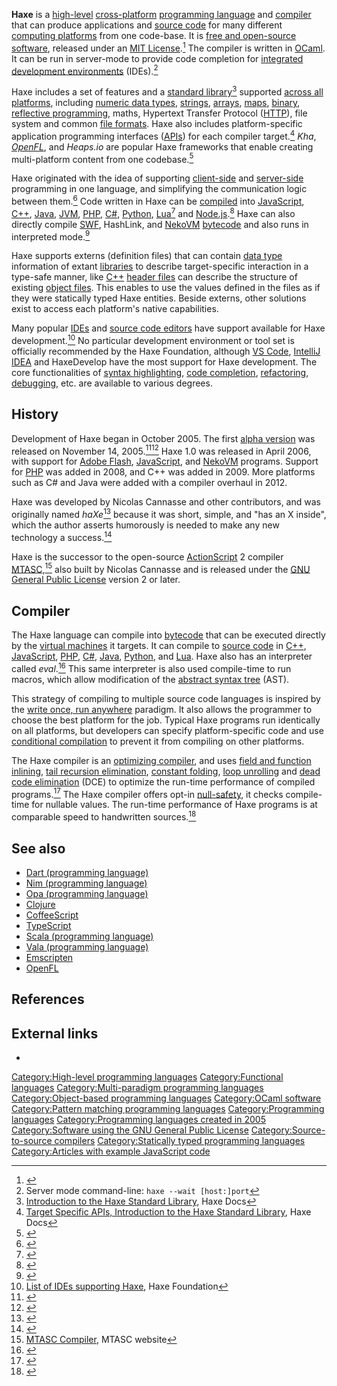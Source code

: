 {{Short description|Cross-platform programming language}}
{{Distinguish|Hack (programming language)}}
{{Infobox programming language
| name = Haxe
| logo = Haxe logo.svg
| paradigm = [[Programming paradigm#Multi-paradigm|Multi-paradigm]]: [[Object-oriented programming|object-oriented]], [[Functional programming|functional]], [[Generic programming|generic]]
| family = [[ECMAScript]]
| developer = Haxe Foundation
| released = {{Start date and age|2005|11|14}}
| latest release version = {{wikidata|property|edit|reference|P348}}
| latest release date = {{start date and age|{{wikidata|qualifier|P348|P577}}}}
| typing = [[Type system|static]], [[Dynamic typing|dynamic]] via annotations, [[Nominal type system|nominal]]
| scope = [[Scope (computer science)|lexical]]
| programming language = [[OCaml]]
| platform = [[IA-32]], [[x86-64]], [[AArch64]], [[ARM architecture|armel, armhf]], [[MIPS architecture|MIPS, MIPS64el, MIPSel]], [[ppc64]]el, [[RISC-V]], [[Linux on IBM Z|s390x]]
| operating system = [[Android (operating system)|Android]], [[iOS]]; [[Linux]], [[macOS]], [[Microsoft Windows|Windows]]
| license = [[GNU General Public License|GPL]] 2.0, library: [[MIT License|MIT]]
| file ext = .hx, .hxml
| website = {{Official URL}}
| influenced by = [[ECMAScript]], [[JavaScript]], [[ActionScript]], [[OCaml]], [[Java (programming language)|Java]], [[C++]], [[PHP]], [[C Sharp (programming language)|C#]], [[Python (programming language)|Python]], [[Lua (programming language)|Lua]], [[NekoVM]]
}}
'''Haxe''' is a [[High-level programming language|high-level]] [[cross-platform]] [[programming language]] and [[compiler]] that can produce applications and [[source code]] for many different [[computing platform]]s from one code-base. It is [[free and open-source software]], released under an [[MIT License]].<ref>{{Cite web |title=Open Source licence Haxe |url=https://haxe.org/foundation/open-source.html}}</ref> The compiler is written in [[OCaml]]. It can be run in server-mode to provide code completion for [[integrated development environment]]s (IDEs).<ref>Server mode command-line: <code>haxe --wait [host:]port</code></ref>

Haxe includes a set of features and a [[standard library]]<ref name="hfeatures">[https://haxe.org/documentation/introduction/stdlib-introduction.html Introduction to the Haxe Standard Library], Haxe Docs</ref> supported [[Cross-platform software|across all platforms]], including [[Integer (computer science)|numeric data types]], [[String (computer science)|strings]], [[Array data type|arrays]], [[Associative array|maps]], [[Binary file|binary]], [[reflective programming]], maths, Hypertext Transfer Protocol ([[HTTP]]), file system and common [[file format]]s. Haxe also includes platform-specific application programming interfaces ([[API]]s) for each compiler target.<ref>[https://haxe.org/documentation/introduction/stdlib-introduction.html#target-apis Target Specific APIs, Introduction to the Haxe Standard Library], Haxe Docs</ref> ''Kha'', ''[[OpenFL]]'', and ''Heaps.io'' are popular Haxe frameworks that enable creating multi-platform content from one codebase.<ref name="gs_adobe">{{cite web |last1=Doucet |first1=Lars |date=2014-06-24 |url=http://www.gamasutra.com/blogs/LarsDoucet/20140624/219674/Dear_Adobe_Support_Haxe_save_your_Tools.php |title=Dear Adobe: Support Haxe, save your Tools |website=Gamasutra}}</ref>

Haxe originated with the idea of supporting [[client-side]] and [[server-side]] programming in one language, and simplifying the communication logic between them.<ref name="haxe-interview">{{cite news |url=http://ncannasse.fr/blog/haxe_interview |title=Haxe Interview |publisher=Io Programmo |date=2009-04-01 |pages=1–6 |access-date=2015-08-06 |archive-date=2015-12-08 |archive-url=https://web.archive.org/web/20151208134720/http://ncannasse.fr/blog/haxe_interview |url-status=dead }}</ref> Code written in Haxe can be [[source-to-source compiler|compiled]] into [[JavaScript]], [[C++]], [[Java (programming language)|Java]], [[Java (programming language)|JVM]], [[PHP]], [[C Sharp (programming language)|C#]], [[Python (programming language)|Python]], [[Lua (programming language)|Lua]]<ref>{{Cite web |url=https://haxe.org/blog/hello-lua |title=Hello Lua! |website=Haxe.org}}</ref> and [[Node.js]].<ref>{{Cite web|url=https://lib.haxe.org/p/hxnodejs |title=hxnodejs}}</ref> Haxe can also directly compile [[SWF]], HashLink,<!-- Linking this term makes a WP:SELFLINK. Do not link until dedicated section or article exists. --> and [[NekoVM]] [[bytecode]] and also runs in interpreted mode.<ref name="compiler-targets">{{Cite web |title=Compiler Targets |url=https://haxe.org/documentation/introduction/compiler-targets.html |website=Haxe |access-date=2021-11-05}}</ref>

Haxe supports externs (definition files) that can contain [[data type]] information of extant [[Library (computing)|libraries]] to describe target-specific interaction in a type-safe manner, like [[C++]] [[header files]] can describe the structure of existing [[object file]]s. This enables to use the values defined in the files as if they were statically typed Haxe entities. Beside externs, other solutions exist to access each platform's native capabilities.

Many popular [[Integrated development environment|IDE]]s and [[source code editor]]s have support available for Haxe development.<ref>[https://haxe.org/documentation/introduction/editors-and-ides.html List of IDEs supporting Haxe], Haxe Foundation</ref> No particular development environment or tool set is officially recommended by the Haxe Foundation, although [[VS Code]], [[IntelliJ IDEA]] and HaxeDevelop have the most support for Haxe development. The core functionalities of [[syntax highlighting]], [[code completion]], [[refactoring]], [[debugging]], etc. are available to various degrees.

==History==
Development of Haxe began in October 2005. The first [[Software release life cycle#Alpha|alpha version]] was released on November 14, 2005.<ref name="alpha1-tag">{{cite web |date=2005-11-14 |title=Release alpha-1 |website=haxe |publisher=HaxeFoundation |via=[[GitHub]] |url=https://github.com/HaxeFoundation/haxe/releases/tag/alpha-1 |access-date=2022-04-02}}</ref><ref name="alpha1b-ml">{{cite mailing list |last=Cannasse |first=Nicolas |date=2005-11-17 |title=Haxe Alpha 1b |mailing-list=haXe |url=http://lists.motion-twin.com/pipermail/haxe/2005-November/000921.html |archive-url=https://web.archive.org/web/20071026065835/http://lists.motion-twin.com/pipermail/haxe/2005-November/000921.html |archive-date=2007-10-26}}</ref> Haxe 1.0 was released in April 2006, with support for [[Adobe Flash]], [[JavaScript]], and [[NekoVM]] programs. Support for [[PHP]] was added in 2008, and C++ was added in 2009. More platforms such as C# and Java were added with a compiler overhaul in 2012.

Haxe was developed by Nicolas Cannasse and other contributors, and was originally named ''haXe''<ref name="Haxe-capitalisation">{{cite web |url=https://groups.google.com/d/topic/haxelang/O7PB-ZrX4i4/discussion |title=Nicolas' announcement of spelling change on Haxe official mail list}}</ref> because it was short, simple, and "has an X inside", which the author asserts humorously is needed to make any new technology a success.<ref name="naming-post">{{cite web |url=http://lists.motion-twin.com/pipermail/haxe/2007-March/007897.html |title=Haxe mailing list post on naming |url-status=dead |archive-url=https://web.archive.org/web/20070328232003/http://lists.motion-twin.com/pipermail/haxe/2007-March/007897.html |archive-date=2007-03-28}}</ref>

Haxe is the successor to the open-source [[ActionScript]] 2 compiler [[MTASC]],<ref name="mtasc">[http://www.mtasc.org MTASC Compiler], MTASC website</ref> also built by Nicolas Cannasse and is released under the [[GNU General Public License]] version 2 or later.

==Compiler==
The Haxe language can compile into [[bytecode]] that can be executed directly by the [[virtual machine]]s it targets. It can compile to [[source code]] in [[C++]], [[JavaScript]], [[PHP]], [[C Sharp (programming language)|C#]], [[Java (programming language)|Java]], [[Python (programming language)|Python]], and [[Lua (programming language)|Lua]]. Haxe also has an interpreter called ''eval''.<ref>{{Cite web |title=Eval - The new Haxe macro interpreter |url=https://haxe.org/blog/eval/}}</ref> This same interpreter is also used compile-time to run macros, which allow modification of the [[abstract syntax tree]] (AST).

This strategy of compiling to multiple source code languages is inspired by the [[write once, run anywhere]] paradigm. It also allows the programmer to choose the best platform for the job. Typical Haxe programs run identically on all platforms, but developers can specify platform-specific code and use [[conditional compilation]] to prevent it from compiling on other platforms.

The Haxe compiler is an [[optimizing compiler]], and uses [[Inline expansion|field and function inlining]], [[Tail call|tail recursion elimination]], [[constant folding]], [[loop unrolling]] and [[dead code elimination]] (DCE) to optimize the run-time performance of compiled programs.<ref>{{Cite web|title=Compiler Features|url=https://haxe.org/manual/cr-features.html}}</ref> The Haxe compiler offers opt-in [[Void safety|null-safety]], it checks compile-time for nullable values. The run-time performance of Haxe programs is at comparable speed to handwritten sources.<ref name="yal1">{{cite web|last=Dyachenko|first=Vadim|date=2013-12-05|title=On "You can't make good HTML5 games in Haxe"|url=http://yal.cc/answering-you-cant-make-good-html5-games-in-haxe/|publisher=Yellow After Life}}</ref>

==See also==
{{Portal|Free and open-source software}}
* [[Dart (programming language)]]
* [[Nim (programming language)]]
* [[Opa (programming language)]]
* [[Clojure]]
* [[CoffeeScript]]
* [[TypeScript]]
* [[Scala (programming language)]]
* [[Vala (programming language)]]
* [[Emscripten]]
* [[OpenFL]]

==References==
{{Reflist|33em}}

==External links==
* {{Official website}}

{{Adobe Flash}}
{{JavaScript}}
{{ML programming}}

[[Category:High-level programming languages]]
[[Category:Functional languages]]
[[Category:Multi-paradigm programming languages]]
[[Category:Object-based programming languages]]
[[Category:OCaml software]]
[[Category:Pattern matching programming languages]]
[[Category:Programming languages]]
[[Category:Programming languages created in 2005]]
[[Category:Software using the GNU General Public License]]
[[Category:Source-to-source compilers]]
[[Category:Statically typed programming languages]]
<!-- Hidden categories below -->
[[Category:Articles with example JavaScript code]]

